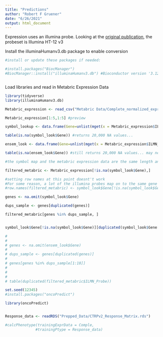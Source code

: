 ```yaml
---
title: "Predictions"
author: "Robert F Gruener"
date: "6/26/2021"
output: html_document
---
```



Expression uses an illumina probe. Looking at the [original publication](http://europepmc.org/article/MED/22522925#S8), the probeset is Illumina HT-12 v3


Install the illuminaHumanv3.db package to enable conversion

```r
#install or update these packages if needed:

#install.packages("BiocManager")
#BiocManager::install("illuminaHumanv3.db") #Bioconductor version '3.12' requires R version '4.0'; use `BiocManager::install(version = '3.13')` with R version 4.1; see https://bioconductor.org/install



```


Load libraries and read in Metabric Expression Data

```r

library(tidyverse)
library(illuminaHumanv3.db)

Metabric_expression <- read_csv("Metabric Data/Complete_normalized_expression_data_METABRIC.csv") #load in metabric data

Metabric_expression[1:5,1:5] #preview

symbol_lookup <- data.frame(Gene=unlist(mget(x = Metabric_expression$ILMN_Probe, envir = illuminaHumanv3SYMBOL))) #create a map for ID to symbols

table(is.na(symbol_look$Gene)) #returns 20,000 NA values...

ensem_look <- data.frame(Gene=unlist(mget(x = Metabric_expression$ILMN_Probe, envir = illuminaHumanv3ENSEMBL)))

table(is.na(ensem_look$Gene)) #still returns 20,000 NA values... may need to look into, but it seems like these values don't map to genes surprisingly?

#the symbol map and the metabric expression data are the same length and same order, filter the NA rows out of both

filtered_metabric <- Metabric_expression[!is.na(symbol_look$Gene),]

#setting row names at this point doesnt't work
#For some reason, a lot of the illumina probes map on to the same gene
#row.names(filtered_metabric) <- symbol_look$Gene[!is.na(symbol_look$Gene)]

genes <- na.omit(symbol_look$Gene)

dups_sample <- genes[duplicated(genes)]

filtered_metabric[genes %in% dups_sample, ]


symbol_look$Gene[!is.na(symbol_look$Gene)][duplicated(symbol_look$Gene[!is.na(symbol_look$Gene)])]

# 
# 
# genes <- na.omit(ensem_look$Gene)
# 
# dups_sample <- genes[duplicated(genes)]
# 
# genes[genes %in% dups_sample[1:10]]
# 
# 
# 
# table(duplicated(filtered_metabric$ILMN_Probe))
```



```r
set.seed(12345)
#install.packages("oncoPredict")

library(oncoPredict)



```




```r

Response_data <- readRDS("Prepped_Data/CTRPv2_Response_Matrix.rds")

#calcPhenotype(trainingExprData = Comple,
              #trainingPtype = Response_data)
```








